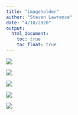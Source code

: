 ```yaml
---
title: "imageholder"
author: "Steven Lawrence"
date: "4/10/2020"
output: 
  html_document:
    toc: true
    toc_float: true
---
```



![](zipsmap_Blackpct.png)

![](zipsmap_Hispanicpct.png)

![](zipsmap_UHF_Hispanicpctalone.svg)

![](zipsmap_UHF_OWOA.svg) 
 
![](SBL_Global_TS.svg) 
